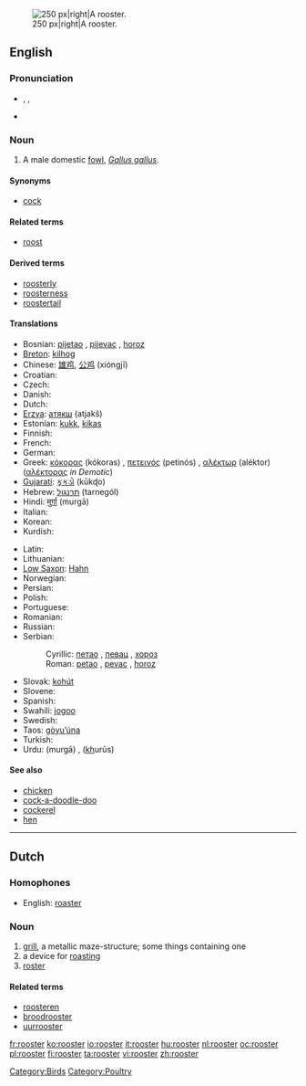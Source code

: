 [[Image:Rooster04 adjusted.jpg|thumb|250 px|right|A rooster.]]
==English==
{{wikipedia}}

===Pronunciation===
* {{enPR|roo͞'stər}}, {{IPA|/ˈruːstə(r)/}}, {{SAMPA|/"ru:st@(r)/}}
* {{audio|en-us-rooster.ogg|Audio (US)}}
*: {{rhymes|uːstə(r)}}

===Noun===
{{en-noun}}

# A male domestic [[fowl]], ''[[Gallus gallus]]''.

====Synonyms====
* [[cock]]

====Related terms====
* [[roost]]

====Derived terms====
* [[roosterly]]
* [[roosterness]]
* [[roostertail]]

====Translations====
{{trans-top|male domestic fowl}}
* Bosnian: [[pijetao]] {{m}}, [[pijevac]] {{m}}, [[horoz]] {{m}}
* [[Breton]]: [[kilhog]] {{m}}
* Chinese: [[雄鸡]], [[公鸡]] (xióngjī)
* Croatian: {{t+|hr|pijetao|alt=pijétao|m}}
* Czech: {{t-|cs|kohout|m}}
* Danish: {{t-|da|hane|c}}
* Dutch: {{t+|nl|haan|m}}
* [[Erzya]]: [[атякш]] (atjakš)
* Estonian: [[kukk]], [[kikas]]
* Finnish: {{t+|fi|kukko}}
* French: {{t+|fr|coq|m}}
* German: {{t+|de|Hahn|m}}
* Greek: [[κόκορας]] (kókoras) {{m}}, [[πετεινός]] (petinós) {{m}}, [[αλέκτωρ]] (aléktor) ([[αλέκτορας]] ''in Demotic'') {{m}}
* [[Gujarati]]: [[કૂકડો]] (kūkɖo) {{m}}
* Hebrew: [[תרנגול]] (tarnegól) {{m}}
* Hindi: [[मुर्ग़ा]] (mur<u>g</u>ā) {{m}}
* Italian: {{t+|it|gallo|m}}
* Korean: {{t-|ko|수닭|tr=sudak|sc=Hang}}
* Kurdish: {{KUchar|[[که‌ڵه‌شێر]]}}
{{trans-mid}}
* Latin: {{t+|la|gallus|m}}
* Lithuanian: {{t+|lt|gaidys|m|xs=Lithuanian}}
* [[Low Saxon]]: [[Hahn]] {{m}}
* Norwegian: {{t+|no|hane|m}}
* Persian: {{t+|fa|خروس|sc=fa-Arab|xs=Persian}}
* Polish: {{t+|pl|kogut|m}}
* Portuguese: {{t+|pt|galo|m}}
* Romanian: {{t-|ro|cocoş|m}}
* Russian: {{t+|ru|петух|m|tr=petúx|sc=Cyrl}}
* Serbian:
*: Cyrillic: [[петао]] {{m}}, [[певац]] {{m}}, [[хороз]] {{m}}
*: Roman: [[petao]] {{m}}, [[pevac]] {{m}}, [[horoz]] {{m}}
* Slovak: [[kohút]] {{m}}
* Slovene: {{t+|sl|petelin|m}}
* Spanish: {{t+|es|gallo|m}}
* Swahili: [[jogoo]]
* Swedish: {{t+|sv|tupp|c}}
* Taos: [[gòyu’úna]]
* Turkish: {{t+|tr|horoz}}
* Urdu: {{ur-Arab|[[مرغا]]}} (mur<u>g</u>ā) {{m}}, {{ur-Arab|[[خروس]]}} (<u>kh</u>urūs) {{m}}
{{trans-bottom}}

====See also====
* [[chicken]]
* [[cock-a-doodle-doo]]
* [[cockerel]]
* [[hen]]

[[Category:Birds]]
[[Category:Poultry]]

----

==Dutch==

===Homophones===
* English: [[roaster]]

===Noun===
{{nl-noun|roosters|roostertje}} {{m}}

# [[grill]], a metallic maze-structure; some things containing one
# a device for [[roasting]]
# [[roster]]

====Related terms====
* [[roosteren]]
* [[broodrooster]]
* [[uurrooster]]

[[fr:rooster]]
[[ko:rooster]]
[[io:rooster]]
[[it:rooster]]
[[hu:rooster]]
[[nl:rooster]]
[[oc:rooster]]
[[pl:rooster]]
[[fi:rooster]]
[[ta:rooster]]
[[vi:rooster]]
[[zh:rooster]]